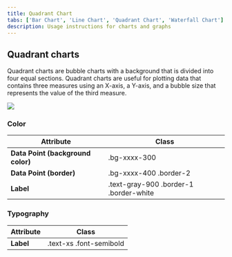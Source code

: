 ```yaml
---
title: Quadrant Chart
tabs: ['Bar Chart', 'Line Chart', 'Quadrant Chart', 'Waterfall Chart']
description: Usage instructions for charts and graphs
---
```


## Quadrant charts

Quadrant charts are bubble charts with a background that is divided into four equal sections. Quadrant charts are useful for plotting data that contains three measures using an X-axis, a Y-axis, and a bubble size that represents the value of the third measure.

<Row>
<Column colLg={10}>

<img src="https://res.cloudinary.com/dgcfg5cwe/image/upload/v1646099634/Quadrant_chart_ih74k1.png"></img>

</Column>    
</Row>

### Color

<table>
    <thead>
        <tr>
            <th>Attribute</th>  
            <th>Class</th>
        </tr>
    </thead>
    <tbody>
        <tr>
            <td><strong>Data Point (background color)</strong></td>
            <td class="color-name"><span class="code">.bg-xxxx-300</span></td>     
        </tr>
           <tr>
            <td><strong>Data Point (border)</strong></td>
            <td class="color-name"><span class="code">.bg-xxxx-400</span> <span class="code">.border-2</span></td>     
        </tr>
        <tr>
            <td><strong>Label</strong></td>
            <td class="color-name"><span class="code">.text-gray-900</span> <span class="code">.border-1</span> <span class="code">.border-white</span></td>     
        </tr>
    </tbody>
</table>

### Typography

<table>
    <thead>
        <tr>
            <th>Attribute</th>  
            <th>Class</th>
        </tr>
    </thead>
    <tbody>
        <tr>
            <td><strong>Label</strong></td>
            <td class="color-name"><span class="code">.text-xs</span> <span class="code">.font-semibold</span></td>     
        </tr>
    </tbody>
</table>